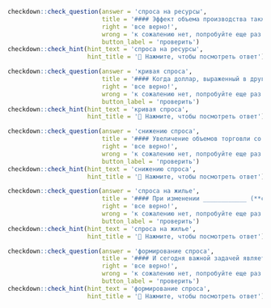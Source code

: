 ```r
checkdown::check_question(answer = 'спроса на ресурсы', 
                          title = '#### Эффект объема производства также помогает объяснить нисходящий характер кривой ____________ (**спрос, на, ресурс**).',
                          right = 'все верно!', 
                          wrong = 'к сожалению нет, попробуйте еще раз...',
                          button_label = 'проверить')
checkdown::check_hint(hint_text = 'спроса на ресурсы',
                      hint_title = '🔎 Нажмите, чтобы посмотреть ответ')
```

```r
checkdown::check_question(answer = 'кривая спроса', 
                          title = '#### Когда доллар, выраженный в других валютах, стоит дороже, люди требуют меньше долларов, поэтому ____________ (**кривать, спрос**) имеет отрицательный наклон.',
                          right = 'все верно!', 
                          wrong = 'к сожалению нет, попробуйте еще раз...',
                          button_label = 'проверить')
checkdown::check_hint(hint_text = 'кривая спроса',
                      hint_title = '🔎 Нажмите, чтобы посмотреть ответ')
```

```r
checkdown::check_question(answer = 'снижению спроса', 
                          title = '#### Увеличение объемов торговли со слаборазвитыми странами с низкой заработной платой и изменения технологии привели к ____________ (**снижение, спрос**) на неквалифицирован­ный труд и увеличению потребности в квалифицированных работниках в самих США.',
                          right = 'все верно!', 
                          wrong = 'к сожалению нет, попробуйте еще раз...',
                          button_label = 'проверить')
checkdown::check_hint(hint_text = 'снижению спроса',
                      hint_title = '🔎 Нажмите, чтобы посмотреть ответ')
```

```r
checkdown::check_question(answer = 'спроса на жилье', 
                          title = '#### При изменении ____________ (**спрос, на, жилье**) меняется равновесное значение цены жилья, что, в свою очередь, сказывается на инвестициях в жилищное строительство. Кривая спроса на жилье может сместиться в силу многих причин.',
                          right = 'все верно!', 
                          wrong = 'к сожалению нет, попробуйте еще раз...',
                          button_label = 'проверить')
checkdown::check_hint(hint_text = 'спроса на жилье',
                      hint_title = '🔎 Нажмите, чтобы посмотреть ответ')
```

```r
checkdown::check_question(answer = 'формирование спроса', 
                          title = '#### И сегодня важной задачей является ____________ (**формирование, спрос**) на инновационную продукцию.',
                          right = 'все верно!', 
                          wrong = 'к сожалению нет, попробуйте еще раз...',
                          button_label = 'проверить')
checkdown::check_hint(hint_text = 'формирование спроса',
                      hint_title = '🔎 Нажмите, чтобы посмотреть ответ')
```

